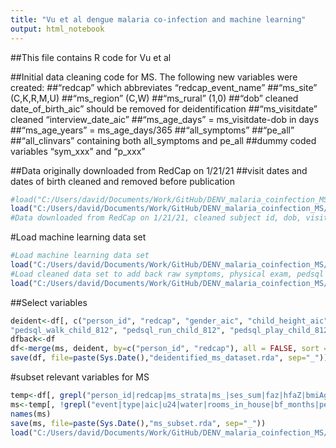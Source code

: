 ```yaml
---
title: "Vu et al dengue malaria co-infection and machine learning"
output: html_notebook
---
```


##This file contains R code for Vu et al


##Initial data cleaning code for MS. The following new variables were created:
##"redcap" which abbreviates "redcap_event_name"
##"ms_site" (C,K,R,M,U)
##"ms_region" (C,W)
##"ms_rural" (1,0)
##"dob" cleaned date_of_birth_aic" should be removed for deidentification
##"ms_visitdate" cleaned "interview_date_aic"
##"ms_age_days" = ms_visitdate-dob in days
##"ms_age_years" = ms_age_days/365
##"all_symptoms"
##"pe_all"
##"all_clinvars" containing both all_symptoms and pe_all
##dummy coded variables "sym_xxx" and "p_xxx"

##Data originally downloaded from RedCap on 1/21/21
##visit dates and dates of birth cleaned and removed before publication
```r
#load("C:/Users/david/Documents/Work/GitHub/DENV_malaria_coinfection_MS/2022-03-11_admit.rda")#Data downloaded from RedCap on 1/21/21, cleaned
load("C:/Users/david/Documents/Work/GitHub/DENV_malaria_coinfection_MS/2022-01-17_dob_age_done.rda")
#Data downloaded from RedCap on 1/21/21, cleaned subject id, dob, visit date
```
#Load machine learning data set 
```r
#Load machine learning data set
load("C:/Users/david/Documents/Work/GitHub/DENV_malaria_coinfection_MS/2022-03-11_ms_subset.rda") 
#Load cleaned data set to add back raw symptoms, physical exam, pedsql data
load("C:/Users/david/Documents/Work/GitHub/DENV_malaria_coinfection_MS/2022-03-11_admit.rda")
```
##Select variables
```r
deident<-df[, c("person_id", "redcap", "gender_aic", "child_height_aic", "child_weight_aic", "symptoms_aic", "oth_symptoms_aic", "temp", "head_neck_exam", "clinician_notes_headneck", "chest", "clinician_notes_chest", "heart", "clinician_notes_heart", "abdomen", "location_abdomen_tenderness", "clinician_notes_abdomen", "nodes", "oth_nodes", "clinician_notes_nodes", "joints", "joint_location", "clinician_notes_joints", "skin", "oth_skin", "clinician_notes_skin", "neuro", "oth_neuro", "clinician_notes_neuro", "pedsql_walk_infants_parent", "pedsql_run_infants_parent", "pedsql_play_infants_parent", "pedsql_lift_infants_parent", "pedsql_work_infants_parent", "pedsql_fear_infants_parent", "pedsql_sad_infants_parent", "pedsql_angry_infants_parent", "pedsql_scared_infants_parent", "pedsql_agreement_infants_parent", "pedsql_rejected_infants_parent", "pedsql_bullied_infants_parent", "pedsql_understand_infants_parent", "pedsql_forget_infants_parent", "pedsql_schoolhomework_infants_parent", "pedsql_walk_parent", "pedsql_run_parent", "pedsql_play_parent", "pedsql_lift_parent", "pedsql_work_parent", "pedsql_fear_parent", "pedsql_sad_parent", "pedsql_angry_parent", "pedsql_scared_parent", "pedsql_agreement_parent", "pedsql_rejected_parent", "pedsql_bullied_parent", "pedsql_understand_parent", "pedsql_forget_parent", "pedsql_schoolhomework_parent", "pedsql_walk_teen_parent", "pedsql_run_teen_parent", "pedsql_play_teen_parent", "pedsql_lift_teen_parent", "pedsql_work_teen_parent", "pedsql_fear_teen_parent", "pedsql_sad_teen_parent", "pedsql_angry_teen_parent", "pedsql_scared_teen_parent", "pedsql_agreement_teen_parent", "pedsql_rejected_teen_parent", "pedsql_bullied_teen_parent", "pedsql_understand_teen_parent", "pedsql_forget_teen_parent", "pedsql_schoolhomework_teen_parent", "pedsql_walk_child_812_parent", "pedsql_run_child_812_parent", "pedsql_play_child_812_parent", "pedsql_lift_child_812_parent", "pedsql_work_child_812_parent", "pedsql_fear_child_812_parent", "pedsql_sad_child_812_parent", "pedsql_angry_child_812_parent", "pedsql_scared_child_812_parent", "pedsql_agreement_child_812_parent", "pedsql_rejected_child_812_parent", "pedsql_bullied_child_812_parent", "pedsql_understand_child_812_parent", "pedsql_forget_child_812_parent", "pedsql_schoolhomework_child_812_parent", "pedsql_walk_children_parent", "pedsql_run_children_parent", "pedsql_play_children_parent", "pedsql_lift_children_parent", "pedsql_work_children_parent", "pedsql_fear_children_parent", "pedsql_sad_children_parent", "pedsql_angry_children_parent", "pedsql_scared_children_parent", "pedsql_agreement_children_parent", "pedsql_rejected_children_parent", "pedsql_bullied_children_parent", "pedsql_understand_children_parent", "pedsql_forget_children_parent", "pedsql_schoolhomework_children_parent", "pedsql_walk_infants", "pedsql_run_infants", "pedsql_play_infants", "pedsql_lift_infants", "pedsql_work_infants", "pedsql_fear_infants", "pedsql_sad_infants", "pedsql_angry_infants", "pedsql_scared_infants", "pedsql_agreement_infants", "pedsql_rejected_infants", "pedsql_bullied_infants", "pedsql_understand_infants", "pedsql_forget_infants", "pedsql_schoolhomework_infants", "pedsql_walk", "pedsql_run", "pedsql_play", "pedsql_lift", "pedsql_work", "pedsql_fear", "pedsql_sad", "pedsql_angry", "pedsql_scared", "pedsql_agreement", "pedsql_rejected", "pedsql_bullied", "pedsql_understand", "pedsql_forget", "pedsql_schoolhomework", "pedsql_walk_teen", "pedsql_run_teen", "pedsql_play_teen", "pedsql_lift_teen", "pedsql_work_teen", "pedsql_fear_teen", "pedsql_sad_teen", "pedsql_angry_teen", "pedsql_scared_teen", "pedsql_agreement_teen", "pedsql_rejected_teen", "pedsql_bullied_teen", "pedsql_understand_teen", "pedsql_forget_teen", "pedsql_schoolhomework_teen",
"pedsql_walk_child_812", "pedsql_run_child_812", "pedsql_play_child_812", "pedsql_lift_child_812", "pedsql_work_child_812", "pedsql_fear_child_812","pedsql_sad_child_812", "pedsql_angry_child_812", "pedsql_scared_child_812", "pedsql_agreement_child_812", "pedsql_rejected_child_812", "pedsql_bullied_child_812", "pedsql_understand_child_812", "pedsql_forget_child_812", "pedsql_schoolhomework_child_812", "pedsql_fingers_children", "pedsql_walk_children", "pedsql_run_children", "pedsql_play_children", "pedsql_lift_children", "pedsql_work_children", "pedsql_fear_children", "pedsql_sad_children", "pedsql_angry_children", "pedsql_scared_children", "pedsql_agreement_children", "pedsql_rejected_children", "pedsql_bullied_children", "pedsql_understand_children", "pedsql_forget_children", "pedsql_schoolhomework_children")]
dfback<-df
df<-merge(ms, deident, by=c("person_id", "redcap"), all = FALSE, sort = TRUE)
save(df, file=paste(Sys.Date(),"deidentified_ms_dataset.rda", sep="_"))
```
#subset relevant variables for MS
```r
temp<-df[, grepl("person_id|redcap|ms_strata|ms_|ses_sum|faz|hfaZ|bmiAgeZ|sym_|pe_|score|total|afi", names(df))]
ms<-temp[, !grepl("event|type|aic|u24|water|rooms_in_house|bf_months|pe_all|visitdate|age_days", names(temp))]
names(ms)
save(ms, file=paste(Sys.Date(),"ms_subset.rda", sep="_"))
load("C:/Users/david/Documents/Work/GitHub/DENV_malaria_coinfection_MS/2022-03-11_ms_subset.rda")
```
